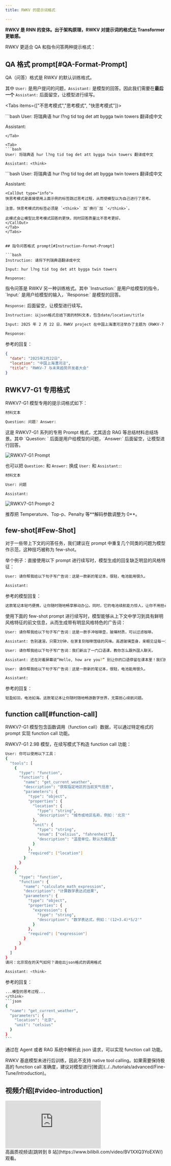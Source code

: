 ```yaml
---
title: RWKV 的提示词格式

---
```



**RWKV 是 RNN 的变体。出于架构原理，RWKV 对提示词的格式比 Transformer 更敏感。**

RWKV 更适合 QA 和指令问答两种提示格式：

## QA 格式 prompt[#QA-Format-Prompt]

<CallOut type="info">
QA（问答）格式是 RWKV 的默认训练格式。

其中 `User:` 是用户提问的问题，`Assistant:` 是模型的回答。因此我们需要在**最后一个** `Assistant:` 后面留空，让模型进行续写。
</CallOut>

<Tabs items={["不思考模式","思考模式", "快思考模式"]}>

<Tab>
```bash
User: 将瑞典语 hur l?ng tid tog det att bygga twin towers 翻译成中文

Assistant:
```
</Tab>

<Tab>
```bash
User: 将瑞典语 hur l?ng tid tog det att bygga twin towers 翻译成中文

Assistant: <think>
```
</Tab>
<Tab>
```bash
User: 将瑞典语 hur l?ng tid tog det att bygga twin towers 翻译成中文

Assistant: <think>
</think>
```
<CallOut type="info">
快思考模式是直接使用上面示例的标签跳过思考过程，从而使模型以为自己进行了思考。

注意，快思考模式的标签必须是 `<think>` 加`换行`加 `</think>`。

此模式会让模型比思考模式回答的更快，同时回答质量比不思考更好。
</CallOut>
</Tab>
</Tabs>


## 指令问答格式 prompt[#Instruction-Format-Prompt]

```bash
Instruction: 请将下列瑞典语翻译成中文

Input: hur l?ng tid tog det att bygga twin towers

Response:
```
<CallOut type="info">
指令问答是 RWKV 另一种训练格式。其中 `Instruction:` 是用户给模型的指令，`Input:` 是用户给模型的输入，`Response:` 是模型的回答。

`Response:` 后面留空，让模型进行续写。
</CallOut>

```bash
Instruction: 以json格式总结下面的材料文本，包含date/location/title

Input: 2025 年 2 月 22 日，RWKV project 在中国上海漕河泾举办了主题为《RWKV-7 与未来趋势》的开发者大会。来自全国各地的开发者、行业专家和技术创新者齐聚一堂 —— 从知名高校实验室到前沿创业团队，现场涌动的创新能量印证了 RWKV-7 的优秀性能和深远意义。

Response:
```

参考的回复：
```json
{
  "date": "2025年2月22日",
  "location": "中国上海漕河泾",
  "title": "RWKV-7 与未来趋势开发者大会"
}
```

## RWKV7-G1 专用格式

RWKV7-G1 模型专用的提示词格式如下：

```bash
材料文本

Question: 问题? Answer:
```
<CallOut type="info">
这是 RWKV7-G1 系列的专用 Prompt 格式，尤其适合 RAG 等总结材料总结场景。其中 `Question: ` 后面是用户给模型的问题，`Answer:` 后面留空，让模型进行回答。
</CallOut>

![RWKV7-G1 Prompt](../../docs/RWKV-Prompts/imgs/rwkv-g1-rag-prompt.png)

也可以把 `Question:` 和 `Answer:` 换成 `User:` 和 `Assistant:`:

```bash
材料文本

User: 问题

Assistant:
```

![RWKV7-G1 Prompt-2](../../docs/RWKV-Prompts/imgs/rwkv-g1-rag-prompt-user-assistant.png)

<CallOut type="info">
推荐把 Temperature、Top-p、Penalty 等**解码参数调整为 0**。
</CallOut>

## few-shot[#Few-Shot]

<CallOut type="info">
对于一些带上下文的问答任务，我们建议在 prompt 中重复几个同类的问题为模型作示范，这种技巧被称为 few-shot。
</CallOut>

举个例子：直接使用以下 prompt 进行续写时，模型生成的回复缺乏明显的风格特征：

```bash
User: 请你帮我给以下句子写广告词：这是一款新的笔记本，很轻，电池能用很久。

Assistant:
```
参考的模型回复：
```bash
这款笔记本轻巧便携，让你随时随地畅享移动办公。同时，它的电池续航能力惊人，让你不用担心频繁充电的烦恼。无论是学习、工作还是娱乐，这款笔记本都能满足你的需求。快来体验它吧！
```
使用下面的 few-shot prompt 进行续写时，模型能够从上下文中学习到具有鲜明风格特征的前文信息，从而生成带有明显风格特色的广告词：

```bash
User: 请你帮我给以下句子写广告词：这是一款手冲咖啡壶，玻璃材质，可以过滤咖啡。

Assistant: 告别速溶，只需3分钟，在家复刻咖啡馆级的风味。高透玻璃壶身，亲眼见证每一滴香醇的萃取。用一个清晨的仪式感，唤醒一整天的活力。

User: 请你帮我给以下句子写广告词：我们新出了一门口语课，教你怎么跟外国人聊天。

Assistant: 还在对着屏幕说“Hello, how are you?” 别让你的口语停留在课本里！我们的课程带你走进真实对话场景，从点餐到侃大山，让你自信开口，像本地人一样聊天！

User: 请你帮我给以下句子写广告词：这是一款新的笔记本，很轻，电池能用很久。

Assistant:
```
参考的回复：
```bash
轻盈如羽，电池如海。这款笔记本让你随时随地畅游数字世界，无需担心续航问题。
```

## function call[#function-call]

<CallOut type="info">
RWKV7-G1 模型包含函数调用（function call）数据，可以通过特定格式的 prompt 实现 function call 功能。
</CallOut>

RWKV7-G1 2.9B 模型，在续写模式下构造 function call 功能：

```bash
User: 你可以使用以下工具：
{
  "tools": [
    {
      "type": "function",
      "function": {
        "name": "get_current_weather",
        "description": "获取指定地区的当前天气信息",
        "parameters": {
          "type": "object",
          "properties": {
            "location": {
              "type": "string",
              "description": "城市或地区名称，例如：'北京'"
            },
            "unit": {
              "type": "string",
              "enum": ["celsius", "fahrenheit"],
              "description": "温度单位，默认为摄氏度"
            }
          },
          "required": ["location"]
        }
      }
    },
    {
      "type": "function",
      "function": {
        "name": "calculate_math_expression",
        "description": "计算数学表达式结果",
        "parameters": {
          "type": "object",
          "properties": {
            "expression": {
              "type": "string",
              "description": "数学表达式，例如：'(12+3.4)*5/2'"
            }
          },
          "required": ["expression"]
        }
      }
    }
  ]
}
请问：北京现在的天气如何？请给出json格式的调用格式
 
Assistant: <think>
```
参考的回复：
````bash
...模型的思考过程...
</think>
```json
{
  "name": "get_current_weather",
  "parameters": {
    "location": "北京",
    "unit": "celsius"
  }
}
```
````

通过在 Agent 或者 RAG 系统中解析此 json 请求，可以实现 function call 功能。

<CallOut type="warning">
RWKV 基底模型未进行后训练，因此不支持 native tool calling。如果需要保持极高的 function call 准确度，建议对模型进行[微调](../../tutorials/advanced/Fine-Tune/Introduction)。
</CallOut>

## 视频介绍[#video-introduction]

<div className="iframe-container">
 <iframe 
 src="https://player.bilibili.com/player.html?isOutside=true&aid=114159593195042&bvid=BV1XXQ3YoEXW&cid=28857797453&poster=1&p=0&high_quality=1&autoplay=0"
 scrolling="no"
 frameBorder="0"
 allowFullScreen={true}
 sandbox="allow-top-navigation allow-same-origin allow-forms allow-scripts"
>
</iframe>
</div>
<CallOut type="info">
高画质视频请[跳转到 B 站](https://www.bilibili.com/video/BV1XXQ3YoEXW/)观看。
</CallOut>

